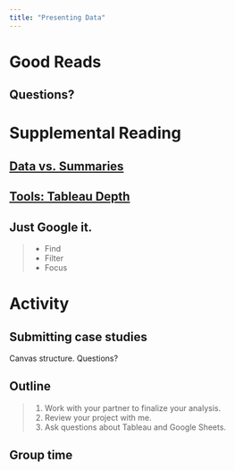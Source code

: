 ```yaml
---
title: "Presenting Data"
---
```



# Good Reads {data-background=#6897bb}

## Questions?

# Supplemental Reading {data-background=#6897bb}

## [Data vs. Summaries](https://byuistats.github.io/BYUI_CSE150_StatBook/describing-data.html#data-vs-summaries)

## [Tools: Tableau Depth](https://help.tableau.com/current/pro/desktop/en-us/environ_st.htm)

## Just Google it.

> - Find
> - Filter
> - Focus


# Activity {data-background=#6897bb}


## Submitting case studies

Canvas structure.  Questions?

## Outline

> 1. Work with your partner to finalize your analysis.
> 2. Review your project with me.
> 3. Ask questions about Tableau and Google Sheets.

## Group time